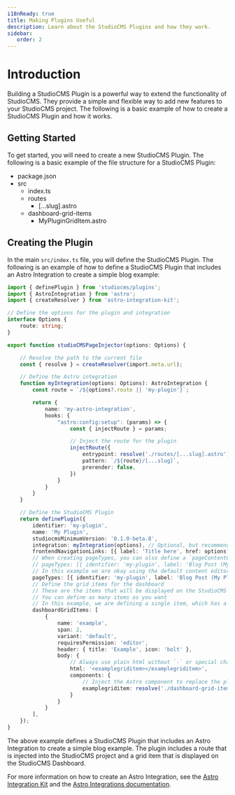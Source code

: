 ```yaml
---
i18nReady: true
title: Making Plugins Useful
description: Learn about the StudioCMS Plugins and how they work.
sidebar:
   order: 2
---
```



# Introduction

Building a StudioCMS Plugin is a powerful way to extend the functionality of StudioCMS. They provide a simple and flexible way to add new features to your StudioCMS project. The following is a basic example of how to create a StudioCMS Plugin and how it works.

## Getting Started

To get started, you will need to create a new StudioCMS Plugin. The following is a basic example of the file structure for a StudioCMS Plugin:

<FileTree>

- package.json
- src
  - index.ts
  - routes
    - [...slug].astro
  - dashboard-grid-items
    - MyPluginGridItem.astro

</FileTree>

## Creating the Plugin

In the main `src/index.ts` file, you will define the StudioCMS Plugin. The following is an example of how to define a StudioCMS Plugin that includes an Astro Integration to create a simple blog example:

```ts twoslash title="index.ts"
import { definePlugin } from 'studiocms/plugins';
import { AstroIntegration } from 'astro';
import { createResolver } from 'astro-integration-kit';

// Define the options for the plugin and integration
interface Options {
    route: string;
}

export function studioCMSPageInjector(options: Options) {

    // Resolve the path to the current file
    const { resolve } = createResolver(import.meta.url);

    // Define the Astro integration
    function myIntegration(options: Options): AstroIntegration {
        const route = `/${options?.route || 'my-plugin'}`;

        return {
            name: 'my-astro-integration',
            hooks: {
                "astro:config:setup": (params) => {
                    const { injectRoute } = params;

                    // Inject the route for the plugin
                    injectRoute({
                        entrypoint: resolve('./routes/[...slug].astro'),
                        pattern: `/${route}/[...slug]`,
                        prerender: false,
                    })
                }
            }
        }
    }

    // Define the StudioCMS Plugin
    return definePlugin({
        identifier: 'my-plugin',
        name: 'My Plugin',
        studiocmsMinimumVersion: '0.1.0-beta.8',
        integration: myIntegration(options), // Optional, but recommended
        frontendNavigationLinks: [{ label: 'Title here', href: options?.route || 'my-plugin' }],
        // When creating pageTypes, you can also define a `pageContentComponent` if your plugin requires a custom content editor.
        // pageTypes: [{ identifier: 'my-plugin', label: 'Blog Post (My Plugin)', pageContentComponent: resolve('./components/MyContentEditor.astro') }],
        // In this example we are okay using the default content editor (markdown).
        pageTypes: [{ identifier: 'my-plugin', label: 'Blog Post (My Plugin)' }],
        // Define the grid items for the dashboard
        // These are the items that will be displayed on the StudioCMS Dashboard
        // You can define as many items as you want
        // In this example, we are defining a single item, which has a span of 2 and requires the 'editor' permission and injects an Astro component which replaces the plain html custom element.
        dashboardGridItems: [
            {
                name: 'example',
                span: 2,
                variant: 'default',
                requiresPermission: 'editor',
                header: { title: 'Example', icon: 'bolt' },
                body: {
                    // Always use plain html without `-` or special characters in the tags, they will get replaced with the Astro component and this HTML will never be rendered
                    html: '<examplegriditem></examplegriditem>',
                    components: {
                        // Inject the Astro component to replace the plain html custom element
                        examplegriditem: resolve('./dashboard-grid-items/MyPluginGridItem.astro')
                    }
                }
            }
        ],
    });
}
```

The above example defines a StudioCMS Plugin that includes an Astro Integration to create a simple blog example. The plugin includes a route that is injected into the StudioCMS project and a grid item that is displayed on the StudioCMS Dashboard.

<ReadMore>For more information on how to create an Astro Integration, see the [Astro Integration Kit](https://astro-integration-kit.netlify.app/) and the [Astro Integrations documentation](https://docs.astro.build/en/reference/integrations-reference/).</ReadMore>